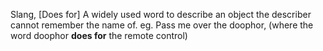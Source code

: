 Slang, [Does for]  A widely used word to describe an object the describer cannot remember the name of.  eg.  Pass me over the doophor, (where the word doophor '''does for''' the remote control)